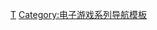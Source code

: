 {{Navbox
| name = 格兰蒂亚系列
| title = [[格兰蒂亚系列]]
| state = {{{state|autocollapse}}}
| bodyclass = hlist

| group1 = 主要游戏
| list1 =
* [[格兰蒂亚 (游戏)|格兰蒂亚]]
* [[格兰蒂亚II|II]]
* [[格兰蒂亚III|III]]

| group2 = 衍生游戏
| list2 =
* [[格兰蒂亚 ～数字博物馆～|数字博物馆]]
* [[格兰蒂亚 平行的旅途|平行的旅途]]
* [[格兰蒂亚Xtheme|Xtheme]]
* [[格兰蒂亚Online|Online]]

}}<noinclude>
{{collapsible option}}

{{DEFAULTSORT:Grandia}}
[[Category:格兰蒂亚系列|Τ]]
[[Category:电子游戏系列导航模板]]
</noinclude>